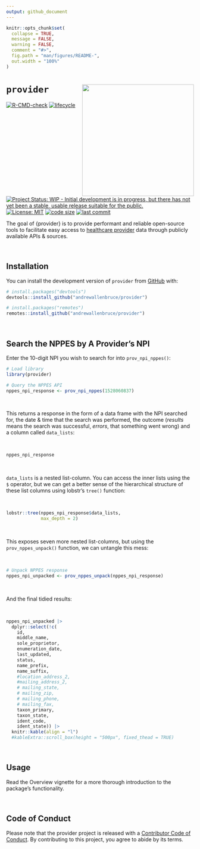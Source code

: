 ```yaml
---
output: github_document
---
```


<!-- README.md is generated from README.Rmd. Please edit that file -->

```r
knitr::opts_chunk$set(
  collapse = TRUE,
  message = FALSE,
  warning = FALSE,
  comment = "#>",
  fig.path = "man/figures/README-",
  out.width = "100%"
)
```

# `provider` <img src="man/figures/logo.svg" align="right" height="300" />

<!-- badges: start -->
[![R-CMD-check](https://github.com/andrewallenbruce/provider/actions/workflows/R-CMD-check.yaml/badge.svg)](https://github.com/andrewallenbruce/provider/actions/workflows/R-CMD-check.yaml)
[![lifecycle](https://img.shields.io/badge/lifecycle-experimental-orange.svg)](https://lifecycle.r-lib.org/articles/stages.html#experimental)
[![Project Status: WIP - Initial development is in progress, but there has not yet been a stable, usable release suitable for the public.](https://www.repostatus.org/badges/latest/wip.svg)](https://www.repostatus.org/#wip)
[![License: MIT](https://img.shields.io/badge/license-MIT-blue.svg)](https://choosealicense.com/licenses/mit/)
[![code size](https://img.shields.io/github/languages/code-size/andrewallenbruce/provider.svg)](https://github.com/andrewallenbruce/provider)
[![last commit](https://img.shields.io/github/last-commit/andrewallenbruce/provider.svg)](https://github.com/andrewallenbruce/provider/commits/main)
<!-- badges: end -->

The goal of {provider} is to provide performant and reliable open-source tools to facilitate easy access to [healthcare provider](https://en.wikipedia.org/wiki/Health_care_provider) data through publicly available APIs & sources.

<br>

## Installation

You can install the development version of `provider` from [GitHub](https://github.com/) with:

``` r
# install.packages("devtools")
devtools::install_github("andrewallenbruce/provider")

# install.packages("remotes")
remotes::install_github("andrewallenbruce/provider")
```
<br>

## Search the NPPES by A Provider's NPI

Enter the 10-digit NPI you wish to search for into `prov_npi_nppes()`:

```r
# Load library
library(provider)

# Query the NPPES API
nppes_npi_response <- prov_npi_nppes(1528060837)
```

<br>

This returns a response in the form of a data frame with the NPI searched for, the date & time that the search was performed, the outcome (*results* means the search was successful, *errors*, that something went wrong) and a column called `data_lists`:

<br>

```r
nppes_npi_response
```

<br>

`data_lists` is a nested list-column. You can access the inner lists using the `$` operator, but we can get a better sense of the hierarchical structure of these list columns using lobstr's `tree()` function:

<br>

```r
lobstr::tree(nppes_npi_response$data_lists, 
             max_depth = 2)
```

<br>

This exposes seven more nested list-columns, but using the `prov_nppes_unpack()` function, we can untangle this mess:

<br>

```r
# Unpack NPPES response
nppes_npi_unpacked <- prov_nppes_unpack(nppes_npi_response)
```

<br>

And the final tidied results:

<br>

```r
nppes_npi_unpacked |> 
  dplyr::select(!c(
    id, 
    middle_name, 
    sole_proprietor, 
    enumeration_date, 
    last_updated, 
    status, 
    name_prefix, 
    name_suffix,
    #location_address_2,
    #mailing_address_2,
    # mailing_state,
    # mailing_zip,
    # mailing_phone,
    # mailing_fax,
    taxon_primary,
    taxon_state,
    ident_code, 
    ident_state)) |> 
  knitr::kable(align = "l")
  #kableExtra::scroll_box(height = "500px", fixed_thead = TRUE)
```

<br>

## Usage

Read the Overview vignette for a more thorough introduction to the package's functionality.

<br>

## Code of Conduct

Please note that the provider project is released with a [Contributor Code of Conduct](https://andrewallenbruce.github.io/provider/CODE_OF_CONDUCT.html). By contributing to this project, you agree to abide by its terms.
